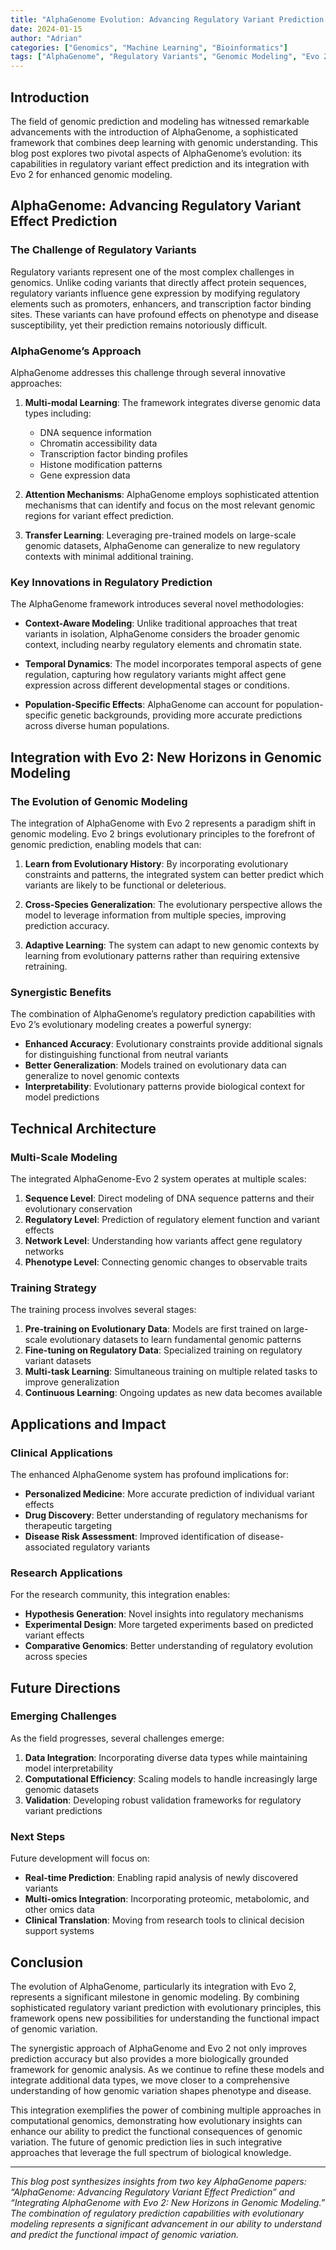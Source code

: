 ```yaml
---
title: "AlphaGenome Evolution: Advancing Regulatory Variant Prediction and Genomic Modeling"
date: 2024-01-15
author: "Adrian"
categories: ["Genomics", "Machine Learning", "Bioinformatics"]
tags: ["AlphaGenome", "Regulatory Variants", "Genomic Modeling", "Evo 2"]
---
```


## Introduction

The field of genomic prediction and modeling has witnessed remarkable advancements with the introduction of AlphaGenome, a sophisticated framework that combines deep learning with genomic understanding. This blog post explores two pivotal aspects of AlphaGenome's evolution: its capabilities in regulatory variant effect prediction and its integration with Evo 2 for enhanced genomic modeling.

## AlphaGenome: Advancing Regulatory Variant Effect Prediction

### The Challenge of Regulatory Variants

Regulatory variants represent one of the most complex challenges in genomics. Unlike coding variants that directly affect protein sequences, regulatory variants influence gene expression by modifying regulatory elements such as promoters, enhancers, and transcription factor binding sites. These variants can have profound effects on phenotype and disease susceptibility, yet their prediction remains notoriously difficult.

### AlphaGenome's Approach

AlphaGenome addresses this challenge through several innovative approaches:

1. **Multi-modal Learning**: The framework integrates diverse genomic data types including:
   - DNA sequence information
   - Chromatin accessibility data
   - Transcription factor binding profiles
   - Histone modification patterns
   - Gene expression data

2. **Attention Mechanisms**: AlphaGenome employs sophisticated attention mechanisms that can identify and focus on the most relevant genomic regions for variant effect prediction.

3. **Transfer Learning**: Leveraging pre-trained models on large-scale genomic datasets, AlphaGenome can generalize to new regulatory contexts with minimal additional training.

### Key Innovations in Regulatory Prediction

The AlphaGenome framework introduces several novel methodologies:

- **Context-Aware Modeling**: Unlike traditional approaches that treat variants in isolation, AlphaGenome considers the broader genomic context, including nearby regulatory elements and chromatin state.

- **Temporal Dynamics**: The model incorporates temporal aspects of gene regulation, capturing how regulatory variants might affect gene expression across different developmental stages or conditions.

- **Population-Specific Effects**: AlphaGenome can account for population-specific genetic backgrounds, providing more accurate predictions across diverse human populations.

## Integration with Evo 2: New Horizons in Genomic Modeling

### The Evolution of Genomic Modeling

The integration of AlphaGenome with Evo 2 represents a paradigm shift in genomic modeling. Evo 2 brings evolutionary principles to the forefront of genomic prediction, enabling models that can:

1. **Learn from Evolutionary History**: By incorporating evolutionary constraints and patterns, the integrated system can better predict which variants are likely to be functional or deleterious.

2. **Cross-Species Generalization**: The evolutionary perspective allows the model to leverage information from multiple species, improving prediction accuracy.

3. **Adaptive Learning**: The system can adapt to new genomic contexts by learning from evolutionary patterns rather than requiring extensive retraining.

### Synergistic Benefits

The combination of AlphaGenome's regulatory prediction capabilities with Evo 2's evolutionary modeling creates a powerful synergy:

- **Enhanced Accuracy**: Evolutionary constraints provide additional signals for distinguishing functional from neutral variants
- **Better Generalization**: Models trained on evolutionary data can generalize to novel genomic contexts
- **Interpretability**: Evolutionary patterns provide biological context for model predictions

## Technical Architecture

### Multi-Scale Modeling

The integrated AlphaGenome-Evo 2 system operates at multiple scales:

1. **Sequence Level**: Direct modeling of DNA sequence patterns and their evolutionary conservation
2. **Regulatory Level**: Prediction of regulatory element function and variant effects
3. **Network Level**: Understanding how variants affect gene regulatory networks
4. **Phenotype Level**: Connecting genomic changes to observable traits

### Training Strategy

The training process involves several stages:

1. **Pre-training on Evolutionary Data**: Models are first trained on large-scale evolutionary datasets to learn fundamental genomic patterns
2. **Fine-tuning on Regulatory Data**: Specialized training on regulatory variant datasets
3. **Multi-task Learning**: Simultaneous training on multiple related tasks to improve generalization
4. **Continuous Learning**: Ongoing updates as new data becomes available

## Applications and Impact

### Clinical Applications

The enhanced AlphaGenome system has profound implications for:

- **Personalized Medicine**: More accurate prediction of individual variant effects
- **Drug Discovery**: Better understanding of regulatory mechanisms for therapeutic targeting
- **Disease Risk Assessment**: Improved identification of disease-associated regulatory variants

### Research Applications

For the research community, this integration enables:

- **Hypothesis Generation**: Novel insights into regulatory mechanisms
- **Experimental Design**: More targeted experiments based on predicted variant effects
- **Comparative Genomics**: Better understanding of regulatory evolution across species

## Future Directions

### Emerging Challenges

As the field progresses, several challenges emerge:

1. **Data Integration**: Incorporating diverse data types while maintaining model interpretability
2. **Computational Efficiency**: Scaling models to handle increasingly large genomic datasets
3. **Validation**: Developing robust validation frameworks for regulatory variant predictions

### Next Steps

Future development will focus on:

- **Real-time Prediction**: Enabling rapid analysis of newly discovered variants
- **Multi-omics Integration**: Incorporating proteomic, metabolomic, and other omics data
- **Clinical Translation**: Moving from research tools to clinical decision support systems

## Conclusion

The evolution of AlphaGenome, particularly its integration with Evo 2, represents a significant milestone in genomic modeling. By combining sophisticated regulatory variant prediction with evolutionary principles, this framework opens new possibilities for understanding the functional impact of genomic variation.

The synergistic approach of AlphaGenome and Evo 2 not only improves prediction accuracy but also provides a more biologically grounded framework for genomic analysis. As we continue to refine these models and integrate additional data types, we move closer to a comprehensive understanding of how genomic variation shapes phenotype and disease.

This integration exemplifies the power of combining multiple approaches in computational genomics, demonstrating how evolutionary insights can enhance our ability to predict the functional consequences of genomic variation. The future of genomic prediction lies in such integrative approaches that leverage the full spectrum of biological knowledge.

---

*This blog post synthesizes insights from two key AlphaGenome papers: "AlphaGenome: Advancing Regulatory Variant Effect Prediction" and "Integrating AlphaGenome with Evo 2: New Horizons in Genomic Modeling." The combination of regulatory prediction capabilities with evolutionary modeling represents a significant advancement in our ability to understand and predict the functional impact of genomic variation.* 